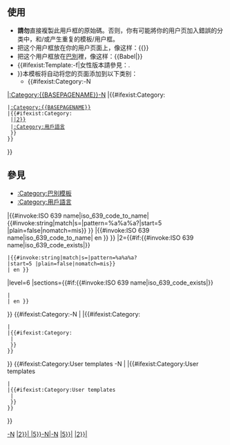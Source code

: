 {{Documentation subpage|multiple templates located in [[:Category:巴别模板]]}}
<noinclude>{{lua|Module:ISO 639 name}}</noinclude>
<!-- Categories go at the bottom of this page and interwikis go in Wikidata. -->

== 使用 ==
*'''請勿'''直接複製此用戶框的原始碼。否则，你有可能將你的用户页加入錯誤的分类中，和/或产生重复的模板/用户框。
*把这个用户框放在你的用户页面上，像这样：{{[[Template:{{BASEPAGENAME}}|{{BASEPAGENAME}}]]}}
*把这个用户框放在[[WP:Babel|巴別]]裡，像这样：<nowiki>{{Babel|</nowiki>{{BASEPAGENAME}}<nowiki>}}</nowiki>
*{{#ifexist:Template:{{BASEPAGENAME}}-f|女性版本請參見：{{tl|{{BASEPAGENAME}}-f}}.
*}}本模板将自动将您的页面添加到以下类别：
**{{#ifexist:Category:{{BASEPAGENAME}}-N
|[[:Category:{{BASEPAGENAME}}-N]]
|{{#ifexist:Category:{{BASEPAGENAME}}
 |[[:Category:{{BASEPAGENAME}}]]
 |{{#ifexist:Category:{{Str crop|{{BASEPAGENAME}}|2}}
  |[[:Category:{{Str crop|{{BASEPAGENAME}}|2}}]]
  |[[:Category:用戶語言]]
  }}
 }}
}}

==參見==
*[[:Category:巴別模板]]
*[[:Category:用戶語言]]

{{languages
|1={{#if:{{#invoke:ISO 639 name|iso_639_code_exists|{{Str right|{{BASEPAGENAME}}|5}}}}
|{{#invoke:ISO 639 name|iso_639_code_to_name| {{#invoke:string|match|s={{BASEPAGENAME}}|pattern=%a%a%a?|start=5 |plain=false|nomatch=mis}} }} <!-- extract 639 code from BASEPAGENAME; User st-0 is malformed ietf tag -->
|{{#invoke:ISO 639 name|iso_639_code_to_name| {{Str crop|{{Str right|{{BASEPAGENAME}}|5}}|2}} <noinclude>en</noinclude> }}
}}
|2={{#if:{{#invoke:ISO 639 name|iso_639_code_exists|{{Str right|{{BASEPAGENAME}}|5}}}}
 |{{#invoke:string|match|s={{BASEPAGENAME}}|pattern=%a%a%a?|start=5 |plain=false|nomatch=mis}} <!-- extract 639 code from BASEPAGENAME; prevents malformed wikilinks -->
 |{{Str crop|{{Str right|{{BASEPAGENAME}}|5}}|2}} <noinclude>en</noinclude> }}
|level=6
|sections={{#if:{{#invoke:ISO 639 name|iso_639_code_exists|{{Str right|{{BASEPAGENAME}}|5}}}}
 |{{Str right|{{BASEPAGENAME}}|5}}
 |{{Str crop|{{Str right|{{BASEPAGENAME}}|5}}|2}} <noinclude>en</noinclude> }}
}}
<includeonly>
{{#ifexist:Category:{{BASEPAGENAME}}-N
|[[Category:{{BASEPAGENAME}}-N| {{Str right|{{BASEPAGENAME}}|5}}-N]]
|{{#ifexist:Category:{{BASEPAGENAME}}
 |[[Category:{{BASEPAGENAME}}| {{Str right|{{BASEPAGENAME}}|5}}]]
 |{{#ifexist:Category:{{Str crop|{{BASEPAGENAME}}|2}}
  |[[Category:{{Str crop|{{BASEPAGENAME}}|2}}| {{Str crop|{{Str right|{{BASEPAGENAME}}|5}}|2}}]]
  }}
 }}
}}
{{#ifexist:Category:User templates {{Str right|{{BASEPAGENAME}}|5}}-N
|[[Category:User templates {{Str right|{{BASEPAGENAME}}|5}}-N|{{Str right|{{BASEPAGENAME}}|5}}-N]]
|{{#ifexist:Category:User templates {{Str right|{{BASEPAGENAME}}|5}}
 |[[Category:User templates {{Str right|{{BASEPAGENAME}}|5}}|{{Str right|{{BASEPAGENAME}}|5}}]]
 |{{#ifexist:Category:User templates {{Str crop|{{Str right|{{BASEPAGENAME}}|5}}|2}}
  |[[Category:User templates {{Str crop|{{Str right|{{BASEPAGENAME}}|5}}|2}}|{{Str crop|{{Str right|{{BASEPAGENAME}}|5}}|2}}]]
  }}
 }}
}}</includeonly><noinclude>
{{Documentation}}
<!-- Add categories to the /doc subpage, not here! -->
</noinclude>